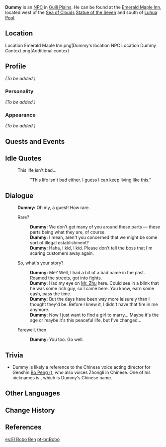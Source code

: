 {{Meta
<!-- REMOVE THIS TEMPLATE AFTER ADDING MISSING INFO -->
|missing_NPC_profile  = yes
}}
{{Character Infobox
|region           = Liyue
|image            = NPC Dummy.png
|voiceCN          = [https://zh.moegirl.org.cn/彭博 Bo Peng ({{zh|彭博}})]<ref>Bilibili: [https://t.bilibili.com/493073743209903902?tab=2 CN VA Self Announcement]</ref>
|type             = NPC
}}
'''Dummy''' is an [[NPC]] in [[Guili Plains]]. He can be found at the [[Emerald Maple Inn]], located west of the [[Sea of Clouds]] [[Statue of the Seven]] and south of [[Luhua Pool]].

==Location==
<gallery>
Location Emerald Maple Inn.png|Dummy's location
NPC Location Dummy Context.png|Additional context
</gallery>

==Profile==
''(To be added.)''

===Personality===
''(To be added.)''

===Appearance===
''(To be added.)''

==Quests and Events==
{{Quests and Events}}

==Idle Quotes==
{{Dialogue start}}
: {{DIcon|Idle}} This life isn't bad...
:: {{A|VO Dummy 01.ogg}} "This life isn't bad either. I guess I can keep living like this."
{{Dialogue end}}

==Dialogue==
{{Dialogue start}}
:'''Dummy:''' Oh my, a guest! How rare.
:{{DIcon}} Rare?
::'''Dummy:''' We don't get many of you around these parts &mdash; these parts being what they are, of course.
::'''Dummy:''' I mean, aren't you concerned that we might be some sort of illegal establishment?
::'''Dummy:''' Haha, I kid, I kid. Please don't tell the boss that I'm scaring customers away again.
:{{DIcon}} So, what's your story?
::'''Dummy:''' Me? Well, I had a bit of a bad name in the past. Roamed the streets, got into fights.
::'''Dummy:''' Had my eye on [[Mr. Zhu]] here. Could see in a blink that he was some rich guy, so I came here. You know, earn some cash, pass the time.
::'''Dummy:''' But the days have been way more leisurely than I thought they'd be. Before I knew it, I didn't have that fire in me anymore.
::'''Dummy:''' Now I just want to find a girl to marry... Maybe it's the age or maybe it's this peaceful life, but I've changed...
:{{DIcon}} Farewell, then.
::'''Dummy:''' You too. Go well.
{{Dialogue end}}

==Trivia==
* Dummy is likely a reference to the Chinese voice acting director for Genshin [https://zh.moegirl.org.cn/%E5%BD%AD%E5%8D%9A Bo Peng ({{zh|彭博}})], who also voices Zhongli in Chinese. One of his nicknames is {{zh|阿笨}}, which is Dummy's Chinese name.

==Other Languages==
{{Other Languages
|en      = Dummy
|zhs     = 阿笨
|zhs_rm  = Ā Bèn
|zht     = 阿笨
|zht_rm  = Ā Bèn
|zh_tl   = {{wt|Ah||Etymology 2}} Dumb
|ja      = デク
|ja_rm   = Deku
|ja_tl   = Useless Person
|ko      = 모질이
|ko_rm   = Mojil'i
|ko_tl   = Mojil'i
|ko_note = Mojil'i means 'Idiot, Fool' in {{w|Jeolla dialect}}
|es      = El Bobo Ben
|es_tl   = The Dummy Ben
|fr      = Gourdiflot
|fr_tl   = Silly
|ru      = Болван Бэнь
|ru_tl   = Blockhead Ben
|th      = Dummy
|vi      = Dummy
|de      = Heini
|de_tl   = Dummy
|id      = Dummy
|pt      = Bobo
|pt_tl   = 
|tr      = Bobo
|tr_tl   = 
|it      = Ben lo Stolto
|it_tl   = Ben the Fool
}}

==Change History==
{{Change History|1.0}}

==References==
{{Reflist}}

[[es:El Bobo Ben]]
[[pt-br:Bobo]]
